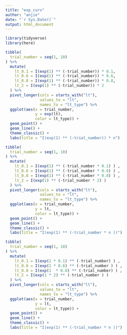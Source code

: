 ```yaml
---
title: "exp_curv"
author: "anjie"
date: "`r Sys.Date()`"
output: html_document
---
```


```r
library(tidyverse)
library(here)


```

```r
tibble(
  trial_number = seq(1, 10)
) %>% 
  mutate(
    lt_0.1 = I(exp(1) ** (-trial_number)) * 0.1,
    lt_0.6 = I(exp(1) ** (-trial_number)) * 0.6, 
    lt_0.8 = I(exp(1) ** (-trial_number)) * 0.8, 
    lt_2 = I(exp(1) ** (-trial_number)) * 2 
  ) %>% 
  pivot_longer(cols = starts_with("lt"), 
               values_to = "lt", 
               names_to = "lt_type") %>% 
  ggplot(aes(x = trial_number, 
             y = exp(lt), 
             color = lt_type)) + 
  geom_point() + 
  geom_line() + 
  theme_classic() + 
  labs(title = "I(exp(1) ** (-trial_number)) * n")
```


```r
tibble(
  trial_number = seq(1, 10)
) %>% 
  mutate(
    lt_0.1 = I(exp(1) ** (-trial_number * 0.1) ) ,
    lt_0.6 = I(exp(1) ** (-trial_number * 0.6) ) , 
    lt_0.8 = I(exp(1) ** (-trial_number * 0.8) ) , 
    lt_2 = I(exp(1) ** (-trial_number * 2) )  
  ) %>% 
  pivot_longer(cols = starts_with("lt"), 
               values_to = "lt", 
               names_to = "lt_type") %>% 
  ggplot(aes(x = trial_number, 
             y = lt, 
             color = lt_type)) + 
  geom_point() + 
  geom_line() + 
  theme_classic() + 
  labs(title = "I(exp(1) ** (-trial_number * n ))")
```


```r
tibble(
  trial_number = seq(1, 10)
) %>% 
  mutate(
    lt_0.1 = I(exp(1 * 0.1) ** (-trial_number) ) ,
    lt_0.6 = I(exp(1 * 0.6) ** (-trial_number ) ) , 
    lt_0.8 = I(exp(1  * 0.8) ** (-trial_number) ) , 
    lt_2 = I(exp(1 * 2) ** (-trial_number ) )  
  ) %>% 
  pivot_longer(cols = starts_with("lt"), 
               values_to = "lt", 
               names_to = "lt_type") %>% 
  ggplot(aes(x = trial_number, 
             y = lt, 
             color = lt_type)) + 
  geom_point() + 
  geom_line() + 
  theme_classic() + 
  labs(title = "I(exp(1) ** (-trial_number * n ))")
```


